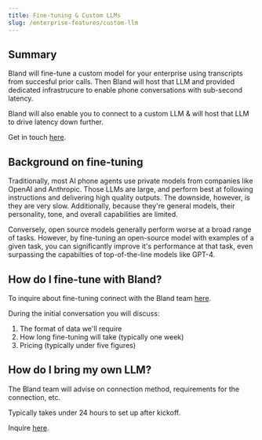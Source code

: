 ```yaml
---
title: Fine-tuning & Custom LLMs
slug: /enterprise-features/custom-llm
---
```



## Summary

Bland will fine-tune a custom model for your enterprise using transcripts from succesful prior calls. Then Bland will host that LLM and provided dedicated infrastrucure to enable phone conversations with sub-second latency.

Bland will also enable you to connect to a custom LLM & will host that LLM to drive latency down further.

Get in touch <a href="https://forms.default.com/361589">here</a>.

## Background on fine-tuning

Traditionally, most AI phone agents use private models from companies like OpenAI and Anthropic. Those LLMs are large, and perform best at following instructions and delivering high quality outputs. The downside, however, is they are very slow. Additionally, because they're general models, their personality, tone, and overall capabilities are limited.

Conversely, open source models generally perform worse at a broad range of tasks. However, by fine-tuning an open-source model with examples of a given task, you can significantly improve it's performance at that task, even surpassing the capabilties of top-of-the-line models like GPT-4.

## How do I fine-tune with Bland?

To inquire about fine-tuning connect with the Bland team <a href="https://forms.default.com/361589">here</a>.

During the initial conversation you will discuss:

1. The format of data we'll require
2. How long fine-tuning will take (typically one week)
3. Pricing (typically under five figures)

## How do I bring my own LLM?

The Bland team will advise on connection method, requirements for the connection, etc.

Typically takes under 24 hours to set up after kickoff.

Inquire <a href="https://forms.default.com/361589">here</a>.
